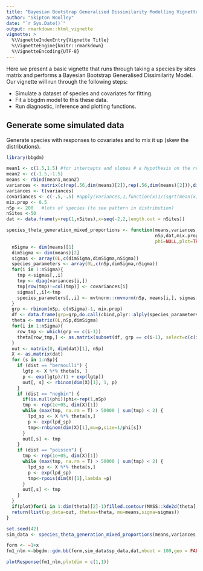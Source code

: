 ```yaml
---
title: "Bayesian Bootstrap Generalised Dissimilarity Modelling Vignette"
author: "Skipton Woolley"
date: "`r Sys.Date()`"
output: rmarkdown::html_vignette
vignette: >
  %\VignetteIndexEntry{Vignette Title}
  %\VignetteEngine{knitr::rmarkdown}
  %\VignetteEncoding{UTF-8}
---
```


Here we present a basic vignette that runs through taking a species by sites matrix and performs a Bayesian Bootstrap Generalised Dissimilarity Model. Our vignette will run through the following steps:

- Simulate a dataset of species and  covariates for fitting.
- Fit a bbgdm model to this these data.
- Run diagnostic, inference and plotting functions.

## Generate some simulated data
Generate species with responses to covariates and to mix it up (skew the distributions).

```r
library(bbgdm)
```

```r
mean1 <- c(1.5,1.5) #for intercepts and slopes # a hypothesis on the response of each parameter...
mean2 <- c(-1.5,-1.5)
means <- rbind(mean1,mean2)
variances <- matrix(c(rep(.56,dim(means)[2]),rep(.56,dim(means)[2])),dim(means)[1],dim(means)[2],byrow=T)
variances <- t(variances)
covariances <- c(-.5,-.5) #apply(variances,1,function(x)1/(sqrt(mean(x))*sqrt(mean(x))))
mix.prop <- 0.5
nSp <- 200   #lots of species (to see pattern in distribution)
nSites <-50
dat <- data.frame(y=rep(1,nSites),x=seq(-2,2,length.out = nSites))

species_theta_generation_mixed_proportions <- function(means,variances,covariances,
                                                       nSp,dat,mix.prop,dist='negbin',
                                                       phi=NULL,plot=TRUE){
  nSigma <- dim(means)[1]
  dimSigma <- dim(means)[2]
  sigmas <- array(0L,c(dimSigma,dimSigma,nSigma))  
  species_parameters <- array(0L,c(nSp,dimSigma,nSigma))
  for(i in 1:nSigma){
    tmp <-sigmas[,,i] 
    tmp <- diag(variances[i,])
    tmp[row(tmp)!=col(tmp)] <- covariances[i]
    sigmas[,,i]<-tmp
    species_parameters[,,i] <- mvtnorm::rmvnorm(nSp, means[i,], sigmas[,,i])
  }
  grp <- rbinom(nSp, c(nSigma)-1, mix.prop)
  df <- data.frame(grp=grp,do.call(cbind,plyr::alply(species_parameters,3)))
  theta <- matrix(0L,nSp,dimSigma)
  for(i in 1:nSigma){
    row_tmp <- which(grp == c(i-1))
    theta[row_tmp,] <- as.matrix(subset(df, grp == c(i-1), select=c(c(i+1):c(i+nSigma))))
  }
  out <- matrix(0, dim(dat)[1], nSp)
  X <- as.matrix(dat)
  for (s in 1:nSp){
    if (dist == "bernoulli") {
      lgtp <- X %*% theta[s, ]
      p <- exp(lgtp)/(1 + exp(lgtp))
      out[, s] <- rbinom(dim(X)[1], 1, p)
    }
    if (dist == "negbin") {
      if(is.null(phi))phi<-rep(1,nSp)
      tmp <- rep(1e+05, dim(X)[1])
      while (max(tmp, na.rm = T) > 50000 | sum(tmp) < 2) {
        lpd_sp <- X %*% theta[s,]  
        p <- exp(lpd_sp)
        tmp<-rnbinom(dim(X)[1],mu=p,size=1/phi[s])
      }
      out[,s] <- tmp
    }
    if (dist == "poisson") {
      tmp <- rep(1e+05, dim(X)[1])
      while (max(tmp, na.rm = T) > 50000 | sum(tmp) < 2) {
        lpd_sp <- X %*% theta[s,]  
        p <- exp(lpd_sp)
        tmp<-rpois(dim(X)[1],lambda =p)
      }
      out[,s] <- tmp
    }
  }
  if(plot)for(i in 1:dim(theta)[2]-1)filled.contour(MASS::kde2d(theta[,1], theta[,i+1]), xlab="Intercepts", ylab=paste0("Slopes",i))
  return(list(sp_data=out, thetas=theta, mu=means,sigma=sigmas))
}

set.seed(42)
sim_data <- species_theta_generation_mixed_proportions(means,variances,covariances,nSp,dat,mix.prop,dist='bernoulli',plot=TRUE)
```

```r
form <- ~1+x
fm1_nlm <-bbgdm::gdm.bb(form,sim_data$sp_data,dat,nboot = 100,geo = FALSE,spline_type = "ispline",optim.meth = 'nlmnib', est.var = TRUE)
```

```r
plotResponse(fm1_nlm,plotdim = c(1,1))
```
